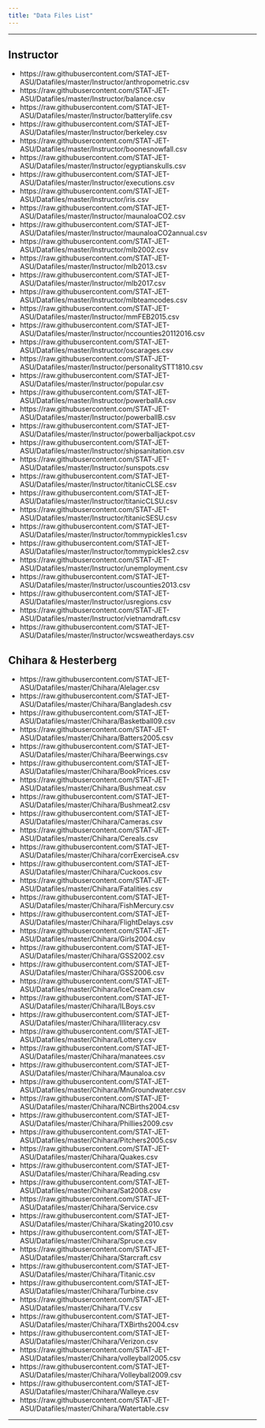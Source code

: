 ```yaml
---
title: "Data Files List"
---
```


* * *

## Instructor

* https://raw.githubusercontent.com/STAT-JET-ASU/Datafiles/master/Instructor/anthropometric.csv
* https://raw.githubusercontent.com/STAT-JET-ASU/Datafiles/master/Instructor/balance.csv
* https://raw.githubusercontent.com/STAT-JET-ASU/Datafiles/master/Instructor/batterylife.csv
* https://raw.githubusercontent.com/STAT-JET-ASU/Datafiles/master/Instructor/berkeley.csv
* https://raw.githubusercontent.com/STAT-JET-ASU/Datafiles/master/Instructor/boonesnowfall.csv
* https://raw.githubusercontent.com/STAT-JET-ASU/Datafiles/master/Instructor/egyptianskulls.csv
* https://raw.githubusercontent.com/STAT-JET-ASU/Datafiles/master/Instructor/executions.csv
* https://raw.githubusercontent.com/STAT-JET-ASU/Datafiles/master/Instructor/iris.csv
* https://raw.githubusercontent.com/STAT-JET-ASU/Datafiles/master/Instructor/maunaloaCO2.csv
* https://raw.githubusercontent.com/STAT-JET-ASU/Datafiles/master/Instructor/maunaloaCO2annual.csv
* https://raw.githubusercontent.com/STAT-JET-ASU/Datafiles/master/Instructor/mlb2002.csv
* https://raw.githubusercontent.com/STAT-JET-ASU/Datafiles/master/Instructor/mlb2013.csv
* https://raw.githubusercontent.com/STAT-JET-ASU/Datafiles/master/Instructor/mlb2017.csv
* https://raw.githubusercontent.com/STAT-JET-ASU/Datafiles/master/Instructor/mlbteamcodes.csv
* https://raw.githubusercontent.com/STAT-JET-ASU/Datafiles/master/Instructor/mmFEB2015.csv
* https://raw.githubusercontent.com/STAT-JET-ASU/Datafiles/master/Instructor/nccounties20112016.csv
* https://raw.githubusercontent.com/STAT-JET-ASU/Datafiles/master/Instructor/oscarages.csv
* https://raw.githubusercontent.com/STAT-JET-ASU/Datafiles/master/Instructor/personalitySTT1810.csv
* https://raw.githubusercontent.com/STAT-JET-ASU/Datafiles/master/Instructor/popular.csv
* https://raw.githubusercontent.com/STAT-JET-ASU/Datafiles/master/Instructor/powerballA.csv 
* https://raw.githubusercontent.com/STAT-JET-ASU/Datafiles/master/Instructor/powerballB.csv
* https://raw.githubusercontent.com/STAT-JET-ASU/Datafiles/master/Instructor/powerballjackpot.csv
* https://raw.githubusercontent.com/STAT-JET-ASU/Datafiles/master/Instructor/shipsanitation.csv
* https://raw.githubusercontent.com/STAT-JET-ASU/Datafiles/master/Instructor/sunspots.csv
* https://raw.githubusercontent.com/STAT-JET-ASU/Datafiles/master/Instructor/titanicCLSE.csv
* https://raw.githubusercontent.com/STAT-JET-ASU/Datafiles/master/Instructor/titanicCLSU.csv
* https://raw.githubusercontent.com/STAT-JET-ASU/Datafiles/master/Instructor/titanicSESU.csv
* https://raw.githubusercontent.com/STAT-JET-ASU/Datafiles/master/Instructor/tommypickles1.csv
* https://raw.githubusercontent.com/STAT-JET-ASU/Datafiles/master/Instructor/tommypickles2.csv
* https://raw.githubusercontent.com/STAT-JET-ASU/Datafiles/master/Instructor/unemployment.csv
* https://raw.githubusercontent.com/STAT-JET-ASU/Datafiles/master/Instructor/uscounties2013.csv
* https://raw.githubusercontent.com/STAT-JET-ASU/Datafiles/master/Instructor/usregions.csv
* https://raw.githubusercontent.com/STAT-JET-ASU/Datafiles/master/Instructor/vietnamdraft.csv
* https://raw.githubusercontent.com/STAT-JET-ASU/Datafiles/master/Instructor/wcsweatherdays.csv


## Chihara & Hesterberg

* https://raw.githubusercontent.com/STAT-JET-ASU/Datafiles/master/Chihara/Alelager.csv
* https://raw.githubusercontent.com/STAT-JET-ASU/Datafiles/master/Chihara/Bangladesh.csv
* https://raw.githubusercontent.com/STAT-JET-ASU/Datafiles/master/Chihara/Basketball09.csv
* https://raw.githubusercontent.com/STAT-JET-ASU/Datafiles/master/Chihara/Batters2005.csv
* https://raw.githubusercontent.com/STAT-JET-ASU/Datafiles/master/Chihara/Beerwings.csv
* https://raw.githubusercontent.com/STAT-JET-ASU/Datafiles/master/Chihara/BookPrices.csv
* https://raw.githubusercontent.com/STAT-JET-ASU/Datafiles/master/Chihara/Bushmeat.csv
* https://raw.githubusercontent.com/STAT-JET-ASU/Datafiles/master/Chihara/Bushmeat2.csv
* https://raw.githubusercontent.com/STAT-JET-ASU/Datafiles/master/Chihara/Cameras.csv
* https://raw.githubusercontent.com/STAT-JET-ASU/Datafiles/master/Chihara/Cereals.csv
* https://raw.githubusercontent.com/STAT-JET-ASU/Datafiles/master/Chihara/corrExerciseA.csv
* https://raw.githubusercontent.com/STAT-JET-ASU/Datafiles/master/Chihara/Cuckoos.csv
* https://raw.githubusercontent.com/STAT-JET-ASU/Datafiles/master/Chihara/Fatalities.csv
* https://raw.githubusercontent.com/STAT-JET-ASU/Datafiles/master/Chihara/FishMercury.csv
* https://raw.githubusercontent.com/STAT-JET-ASU/Datafiles/master/Chihara/FlightDelays.csv
* https://raw.githubusercontent.com/STAT-JET-ASU/Datafiles/master/Chihara/Girls2004.csv
* https://raw.githubusercontent.com/STAT-JET-ASU/Datafiles/master/Chihara/GSS2002.csv
* https://raw.githubusercontent.com/STAT-JET-ASU/Datafiles/master/Chihara/GSS2006.csv
* https://raw.githubusercontent.com/STAT-JET-ASU/Datafiles/master/Chihara/IceCream.csv
* https://raw.githubusercontent.com/STAT-JET-ASU/Datafiles/master/Chihara/ILBoys.csv
* https://raw.githubusercontent.com/STAT-JET-ASU/Datafiles/master/Chihara/Illiteracy.csv
* https://raw.githubusercontent.com/STAT-JET-ASU/Datafiles/master/Chihara/Lottery.csv
* https://raw.githubusercontent.com/STAT-JET-ASU/Datafiles/master/Chihara/manatees.csv
* https://raw.githubusercontent.com/STAT-JET-ASU/Datafiles/master/Chihara/Maunaloa.csv
* https://raw.githubusercontent.com/STAT-JET-ASU/Datafiles/master/Chihara/MnGroundwater.csv
* https://raw.githubusercontent.com/STAT-JET-ASU/Datafiles/master/Chihara/NCBirths2004.csv
* https://raw.githubusercontent.com/STAT-JET-ASU/Datafiles/master/Chihara/Phillies2009.csv
* https://raw.githubusercontent.com/STAT-JET-ASU/Datafiles/master/Chihara/Pitchers2005.csv
* https://raw.githubusercontent.com/STAT-JET-ASU/Datafiles/master/Chihara/Quakes.csv
* https://raw.githubusercontent.com/STAT-JET-ASU/Datafiles/master/Chihara/Reading.csv
* https://raw.githubusercontent.com/STAT-JET-ASU/Datafiles/master/Chihara/Sat2008.csv
* https://raw.githubusercontent.com/STAT-JET-ASU/Datafiles/master/Chihara/Service.csv
* https://raw.githubusercontent.com/STAT-JET-ASU/Datafiles/master/Chihara/Skating2010.csv
* https://raw.githubusercontent.com/STAT-JET-ASU/Datafiles/master/Chihara/Spruce.csv
* https://raw.githubusercontent.com/STAT-JET-ASU/Datafiles/master/Chihara/Starcraft.csv
* https://raw.githubusercontent.com/STAT-JET-ASU/Datafiles/master/Chihara/Titanic.csv
* https://raw.githubusercontent.com/STAT-JET-ASU/Datafiles/master/Chihara/Turbine.csv
* https://raw.githubusercontent.com/STAT-JET-ASU/Datafiles/master/Chihara/TV.csv
* https://raw.githubusercontent.com/STAT-JET-ASU/Datafiles/master/Chihara/TXBirths2004.csv
* https://raw.githubusercontent.com/STAT-JET-ASU/Datafiles/master/Chihara/Verizon.csv
* https://raw.githubusercontent.com/STAT-JET-ASU/Datafiles/master/Chihara/volleyball2005.csv
* https://raw.githubusercontent.com/STAT-JET-ASU/Datafiles/master/Chihara/Volleyball2009.csv
* https://raw.githubusercontent.com/STAT-JET-ASU/Datafiles/master/Chihara/Walleye.csv
* https://raw.githubusercontent.com/STAT-JET-ASU/Datafiles/master/Chihara/Watertable.csv


* * *